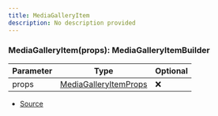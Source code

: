 ```yaml
---
title: MediaGalleryItem
description: No description provided
---
```



### MediaGalleryItem(props): MediaGalleryItemBuilder

| Parameter | Type | Optional |
| ----------- | ----------- | ----------- |
| props | [MediaGalleryItemProps](/docs/api-reference/types/MediaGalleryItemProps) | ❌ |


- [Source](https://github.com/underctrl-io/commandkit/blob/98b939d6fdf8beaae597b4dc0351a139da52ee8d/packages/commandkit/src/components/v2/media-gallery.ts#L28)